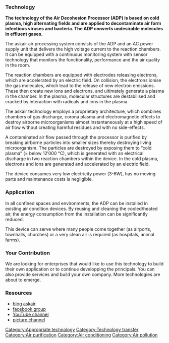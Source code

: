 === Technology ===
'''The technology of the Air Decohesion Processor (ADP) is based on cold plasma, high alternating fields and are applied to decontaminate air form infectious viruses and bacteria. The ADP converts undesirable molecules in effluent gases.'''

The askair air processing system consists of the ADP and an AC power supply unit that delivers the high voltage current to the reaction chambers. It can be equipped with a continuous monitoring system with sensor technology that monitors the functionality, performance and the air quality in the room.

The reaction chambers are equipped with electrodes releasing electrons, which are accelerated by an electric field. On collision, the electrons ionise the gas molecules, which lead to the release of new electron emissions. These then create new ions and electrons, and ultimately generate a plasma in the chamber. In the plasma, molecular structures are destabilised and cracked by interaction with radicals and ions in the plasma.

The askair technology employs a proprietary architecture, which combines chambers of gas discharge, corona plasma and electromagnetic effects to destroy airborne microorganisms almost instantaneously at a high speed of air flow without creating harmful residues and with no side-effects.

A contaminated air flow passed through the processor is purified by breaking airborne particles into smaller sizes thereby destroying living microorganism. The particles are destroyed by exposing them to “cold plasma” (= below 12′000 °C), which is generated with an electrical discharge in two reaction chambers within the device. In the cold plasma, electrons and ions are generated and accelerated by an electric field.

The device consumes very low electricity power (3-6W), has no moving parts and maintenance costs is negligible.


=== Application ===
In all confined spaces and environments, the ADP can be installed in existing air condition devices. By reusing and cleaning the cooled/heated air, the energy consumption from the installation can be significantly reduced. 

This device can serve where many people come together (as airports, townhalls, churches) or a very clean air is required (as hospitals, animal farms).


=== Your Contribution ===
We are looking for enterprises that would like to use this technology to build their own application or to continue developping the principals. You can also provide services and build your own company. More technologies are about to emerge.


=== Resources ===
* [http://askair.com blog askair]
* [http://facebook.askair.com facebook group]
* [http://youtube.askair.com YouTube channel]
* [http://picasa.askair.com picture channel]


[[Category:Appropriate technology]]
[[Category:Technology transfer]]
[[Category:Air purification]]
[[Category:Air conditioning]]
[[Category:Air pollution]]